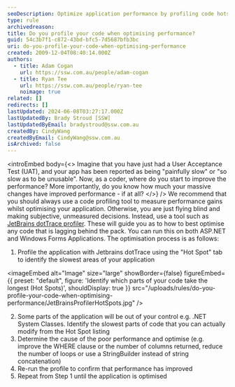 ```yaml
---
seoDescription: Optimize application performance by profiling code hotspots with JetBrains dotTrace and iterating through optimization steps.
type: rule
archivedreason:
title: Do you profile your code when optimising performance?
guid: 54c3b7f1-c872-43bd-bfc5-7d5687bfb3bc
uri: do-you-profile-your-code-when-optimising-performance
created: 2009-12-04T08:40:14.000Z
authors:
  - title: Adam Cogan
    url: https://ssw.com.au/people/adam-cogan
  - title: Ryan Tee
    url: https://ssw.com.au/people/ryan-tee
    noimage: true
related: []
redirects: []
lastUpdated: 2024-06-08T03:27:17.000Z
lastUpdatedBy: Brady Stroud [SSW]
lastUpdatedByEmail: bradystroud@ssw.com.au
createdBy: CindyWang
createdByEmail: CindyWang@ssw.com.au
isArchived: false
---
```


<introEmbed
  body={<>
Imagine that you have just had a User Acceptance Test (UAT), and your app has been reported as being "painfully slow" or "so slow as to be unusable". Now, as a coder, where do you start to improve the performance? More importantly, do you know how much your massive changes have improved performance - if at all?
  </>}
/>
We recommend that you should always use a code profiling tool to measure performance gains whilst optimising your application. Otherwise, you are just flying blind and making subjective, unmeasured decisions. Instead, use a tool such as [JetBrains dotTrace profiler](http://www.ssw.com.au/ssw/Redirect/JetbrainsNETProfiler.htm). These will guide you as to how to best optimise any code that is lagging behind the pack. You can run this on both ASP.NET and Windows Forms Applications. The optimisation process is as follows:

1. Profile the application with Jetbrains dotTrace using the "Hot Spot" tab to identify the slowest areas of your application


<imageEmbed
  alt="Image"
  size="large"
  showBorder={false}
  figureEmbed={{
    preset: "default",
    figure: 'Identify which parts of your code take the longest (Hot Spots)',
    shouldDisplay: true
  }}
  src="/uploads/rules/do-you-profile-your-code-when-optimising-performance/JetBrainsProfilerHotSpots.jpg"
/>

2. Some parts of the application will be out of your control e.g. .NET System Classes. Identify the slowest parts of code that you can actually modify from the Hot Spot listing
3. Determine the cause of the poor performance and optimise (e.g. improve the WHERE clause or the number of columns returned, reduce the number of loops or use a StringBuilder instead of string concatenation)
4. Re-run the profile to confirm that performance has improved
5. Repeat from Step 1 until the application is optimised
